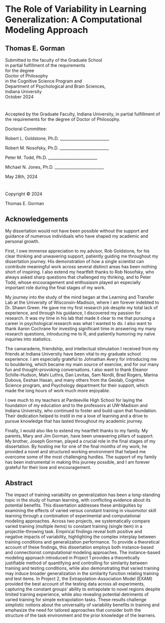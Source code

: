 # The Role of Variability in Learning Generalization: A Computational Modeling Approach




::: {custom-style="Subtitle"}

## Thomas E. Gorman


Submitted to the faculty of the Graduate School  
in partial fulfillment of the requirements  
for the degree  
Doctor of Philosophy  
in the Cognitive Science Program and  
Department of Psychological and Brain Sciences,  
Indiana University  
October 2024
:::

\newpage

# {.unnumbered .unlisted}

::: {custom-style="Subtitle"}
Accepted by the Graduate Faculty, Indiana University, in partial fulfillment of the
requirements for the degree of Doctor of Philosophy.


:::

Doctoral Committee:

Robert L. Goldstone, Ph.D. \_\_\_\_\_\_\_\_\_\_\_\_\_\_\_\_\_\_\_\_\_\_\_\_\_


Robert M. Nosofsky, Ph.D. \_\_\_\_\_\_\_\_\_\_\_\_\_\_\_\_\_\_\_\_\_\_\_\_\_


Peter M. Todd, Ph.D. \_\_\_\_\_\_\_\_\_\_\_\_\_\_\_\_\_\_\_\_\_\_\_\_\_


Michael N. Jones, Ph.D. \_\_\_\_\_\_\_\_\_\_\_\_\_\_\_\_\_\_\_\_\_\_\_\_\_

May 28th, 2024

\newpage

<!-- Copyright Page -->
# {.unnumbered .unlisted}

::: {custom-style="Subtitle"}
Copyright © 2024  

Thomas E. Gorman
:::

\newpage

## Acknowledgements

My dissertation would not have been possible without the support and guidance of numerous individuals who have shaped my academic and personal growth.

First, I owe immense appreciation to my advisor, Rob Goldstone, for his clear thinking and unwavering support, patiently guiding me throughout my dissertation journey. His demonstration of how a single scientist can contribute meaningful work across several distinct areas has been nothing short of inspiring. I also extend my heartfelt thanks to Rob Nosofsky, who always asked sharp questions that challenged my thinking, and to Peter Todd, whose encouragement and enthusiasm played an especially important role during the final stages of my work.

My journey into the study of the mind began at the Learning and Transfer Lab at the University of Wisconsin-Madison, where I am forever indebted to Dr. Shawn Green. He gave me my first research job despite my total lack of experience, and through his guidance, I discovered my passion for research. It was my time in his lab that made it clear to me that pursuing a career in psychological research was what I wanted to do. I also want to thank Aaron Cochrane for investing significant time in answering my many research questions, introducing me to R, and patiently humoring my naïve inquiries into statistics. 

The camaraderie, friendship, and intellectual stimulation I received from my friends at Indiana University have been vital to my graduate school experience.  I am especially grateful to Johnathan Avery for introducing me to bouldering, which became my main source of exercise, and for our many fun and thought-provoking conversations. I also want to thank Eleanor Schille-Hudson, Mahi Luthra, Dan Levitas, Sam Nordli, Brad Rogers, Marina Dubova, Eeshan Hasan, and many others from the Geolab, Cognitive Science program, and Psychology department for their support, which  made the long hours of work much more enjoyable. 

I owe much to my teachers at Pardeeville High School for laying the foundation of my education and to the professors at UW-Madison and Indiana University, who continued to foster and build upon that foundation. Their dedication helped to instill in me a love of learning and a drive to pursue knowledge that has lasted throughout my academic journey.

Finally, I would also like to extend my heartfelt thanks to my family. My parents, Mary and Jim Gorman, have been unwavering pillars of support. My brother, Joseph Gorman, played a crucial role in the final stages of my dissertation. By hosting me for one of the final months of my work, he provided a novel and structured working environment that helped me overcome some of the most challenging hurdles. The support of my family has been instrumental in making this journey possible, and I am forever grateful for their love and encouragement.

\newpage

## Abstract

The impact of training variability on generalization has been a long-standing topic in the study of human learning, with conflicting evidence about its potential benefits. This dissertation addresses these ambiguities by examining the effects of varied versus constant training in visuomotor skill learning through a combination of experimental and computational modeling approaches. Across two projects, we systematically compare varied training (multiple items) to constant training (single item) in a projectile-throwing task. Empirical findings reveal both positive and negative impacts of variability, highlighting the complex interplay between training conditions and generalization performance. To provide a theoretical account of these findings, this dissertation employs both instance-based and connectionist computational modeling approaches. The instance-based modeling approach introduced in Project 1 provides a theoretically justifiable method of quantifying and controlling for similarity between training and testing conditions, while also demonstrating that varied training may induce broader generalization in the similarity function relating training and test items. In Project 2, the Extrapolation-Association Model (EXAM) provided the best account of the testing data across all experiments, capturing the
constant groups' ability to extrapolate to novel regions despite limited training experience, while also revealing potential detriments of varied training for simple extrapolation tasks. These results challenge simplistic notions about the universality of variability benefits in training and emphasize the need for tailored approaches that consider both the structure of the task environment and the prior knowledge of the learners.

\newpage
